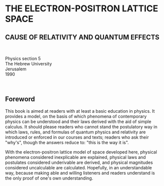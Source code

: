 

# 

<div style={{textAlign: 'center'}}>

# THE ELECTRON-POSITRON LATTICE SPACE

## CAUSE OF RELATIVITY AND QUANTUM EFFECTS
<br/>
<LatticeImage />

Physics section 5  
The Hebrew University  
Jerusalem  
1990
</div>

<br/>

<CustomQuote
  quoteText="I think I can safely say that nobody understands quantum mechanics"
  author="R.P. Feynman"
  source='("The character of Physical Laws", 1967)'
/>

## Foreword

This book is aimed at readers with at least a basic education in physics. It provides a model, on the basis of which phenomena of contemporary physics can be understood and their laws derived with the aid of simple calculus. It should please readers who cannot stand the postulatory way in which laws, rules, and formulas of quantum physics and relativity are introduced or enforced in our courses and texts; readers who ask their "why's", though the answers reduce to: "this is the way it is".

With the electron-positron lattice model of space developed here, physical phenomena considered inexplicable are explained, physical laws and postulates considered underivable are derived, and physical magnitudes considered uncalculable are calculated. Hopefully, in an understandable way, because making able and willing listeners and readers understand is the only proof of one's own understanding.